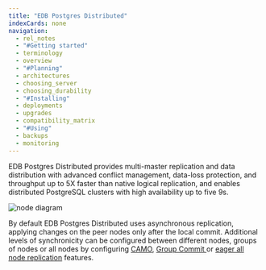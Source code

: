 ```yaml
---
title: "EDB Postgres Distributed"
indexCards: none
navigation:
  - rel_notes
  - "#Getting started"
  - terminology
  - overview
  - "#Planning"
  - architectures
  - choosing_server
  - choosing_durability
  - "#Installing"
  - deployments
  - upgrades
  - compatibility_matrix
  - "#Using"
  - backups
  - monitoring
---
```



EDB Postgres Distributed provides multi-master replication and data distribution with advanced conflict management, data-loss protection, and throughput up to 5X faster than native logical replication, and enables distributed PostgreSQL clusters with high availability up to five 9s.

![node diagram](/images/nodes.png)

By default EDB Postgres Distributed uses asynchronous replication, applying changes on
the peer nodes only after the local commit. Additional levels of synchronicity can
be configured between different nodes, groups of nodes or all nodes by configuring
[CAMO](/bdr/latest/camo), [Group Commit ](/bdr/latest/group-commit) or
[eager all node replication](/bdr/latest/eager) features.
